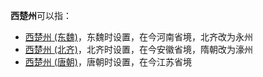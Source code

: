 '''西楚州'''可以指：
*[[西楚州_(东魏)|西楚州 (东魏)]]，东魏时设置，在今河南省境，北齐改为永州
*[[西楚州_(北齐)|西楚州 (北齐)]]，北齐时设置，在今安徽省境，隋朝改为濠州
*[[西楚州_(唐朝)|西楚州 (唐朝)]]，唐朝时设置，在今江苏省境

{{Disambig|X|Cat=三字中国州名消歧义}}